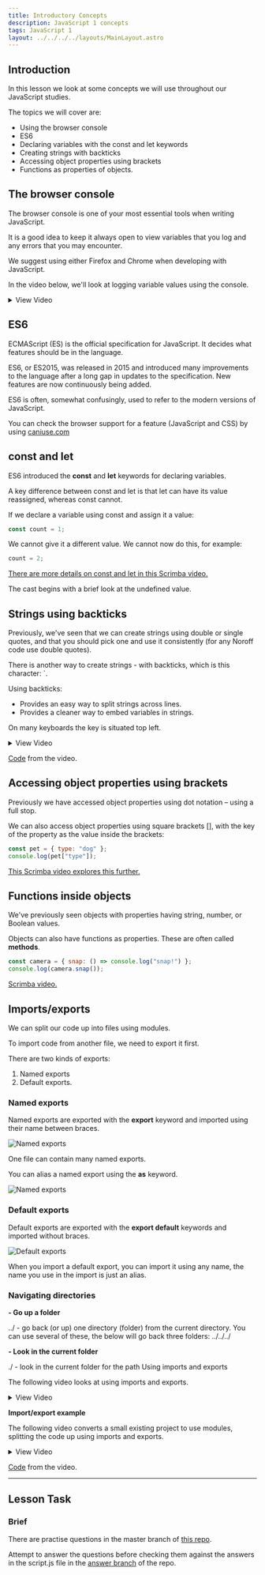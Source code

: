 ```yaml
---
title: Introductory Concepts
description: JavaScript 1 concepts
tags: JavaScript 1
layout: ../../../../layouts/MainLayout.astro
---
```


## Introduction

In this lesson we look at some concepts we will use throughout our JavaScript studies.

The topics we will cover are:

- Using the browser console
- ES6
- Declaring variables with the const and let keywords
- Creating strings with backticks
- Accessing object properties using brackets
- Functions as properties of objects.

## The browser console

The browser console is one of your most essential tools when writing JavaScript.

It is a good idea to keep it always open to view variables that you log and any errors that you may encounter.

We suggest using either Firefox and Chrome when developing with JavaScript.

In the video below, we'll look at logging variable values using the console.

<details>
  <summary>View Video</summary>
  <iframe
    src="https://player.vimeo.com/video/443132927?h=bb68f831f5&amp;badge=0&amp;autopause=0&amp;player_id=0&amp;app_id=58479"
    frameborder="0"
    width="2560"
    height="1080"
    allow="autoplay; fullscreen; picture-in-picture"
    allowfullscreen
    title="Console Commands"
  ></iframe>
</details>

## ES6

ECMAScript (ES) is the official specification for JavaScript. It decides what features should be in the language.

ES6, or ES2015, was released in 2015 and introduced many improvements to the language after a long gap in updates to the specification. New features are now continuously being added.

ES6 is often, somewhat confusingly, used to refer to the modern versions of JavaScript.

You can check the browser support for a feature (JavaScript and CSS) by using [caniuse.com](https://caniuse.com/)

## const and let

ES6 introduced the <b>const</b> and <b>let</b> keywords for declaring variables.

A key difference between const and let is that let can have its value reassigned, whereas const cannot.

If we declare a variable using const and assign it a value:

```js
const count = 1;
```

We cannot give it a different value. We cannot now do this, for example:

```js
count = 2;
```

[There are more details on const and let in this Scrimba video.](https://scrimba.com/scrim/cDkbEWTM)

The cast begins with a brief look at the undefined value.

## Strings using backticks

Previously, we've seen that we can create strings using double or single quotes, and that you should pick one and use it consistently (for any Noroff code use double quotes).

There is another way to create strings - with backticks, which is this character: `.

Using backticks:

- Provides an easy way to split strings across lines.
- Provides a cleaner way to embed variables in strings.

On many keyboards the key is situated top left.

<details>
  <summary>View Video</summary>
  <iframe
    src="https://player.vimeo.com/video/443988703?h=fa6ab718df&amp;badge=0&amp;autopause=0&amp;player_id=0&amp;app_id=58479"
    frameborder="0"
    width="2560"
    height="1080"
    allow="autoplay; fullscreen; picture-in-picture"
    allowfullscreen
    title="Creating strings with backticks (template literals)"
  ></iframe>
</details>

[Code](https://github.com/NoroffFEU/creating-strings-with-backticks) from the video.

## Accessing object properties using brackets

Previously we have accessed object properties using dot notation – using a full stop.

We can also access object properties using square brackets [], with the key of the property as the value inside the brackets:

```js
const pet = { type: "dog" };
console.log(pet["type"]);
```

[This Scrimba video explores this further.](https://scrimba.com/scrim/cMgvkECv)

## Functions inside objects

We've previously seen objects with properties having string, number, or Boolean values.

Objects can also have functions as properties. These are often called <b>methods</b>.

```js
const camera = { snap: () => console.log("snap!") };
console.log(camera.snap());
```

[Scrimba video.](https://scrimba.com/c/cMgvJKHK)

## Imports/exports

We can split our code up into files using modules.

To import code from another file, we need to export it first.

There are two kinds of exports:

1. Named exports
2. Default exports.

### Named exports

Named exports are exported with the <b>export</b> keyword and imported using their name between braces.

![Named exports](images/js/1-1-namedexports.png)

One file can contain many named exports.

You can alias a named export using the <b>as</b> keyword.

![Named exports](images/js/1-1-namedexports2.png)

### Default exports

Default exports are exported with the <b>export default</b> keywords and imported without braces.

![Default exports](images/js/1-1-defaultexports.png)

When you import a default export, you can import it using any name, the name you use in the import is just an alias.

### Navigating directories

**- Go up a folder**

../ - go back (or up) one directory (folder) from the current directory. You can use several of these, the below will go back three folders: ../../../

**- Look in the current folder**

./ - look in the current folder for the path Using imports and exports

The following video looks at using imports and exports.

<details>
  <summary>View Video</summary>
  <iframe
    src="https://player.vimeo.com/video/457199012?h=f3e2f37cfe&amp;badge=0&amp;autopause=0&amp;player_id=0&amp;app_id=58479"
    frameborder="0"
    width="2560"
    height="1080"
    allow="autoplay; fullscreen; picture-in-picture"
    allowfullscreen
    title="Imports and exports with modules"
  ></iframe>
</details>

**Import/export example**

The following video converts a small existing project to use modules, splitting the code up using imports and exports.

<details>
  <summary>View Video</summary>
  <iframe
    src="https://player.vimeo.com/video/456346771?h=61a3fcad19&amp;badge=0&amp;autopause=0&amp;player_id=0&amp;app_id=58479"
    frameborder="0"
    width="2560"
    height="1080"
    allow="autoplay; fullscreen; picture-in-picture"
    allowfullscreen
    title="Import and export example"
  ></iframe>
</details>

[Code](https://github.com/NoroffFEU/import-export-example) from the video.

---

## Lesson Task

### Brief

There are practise questions in the master branch of [this repo](https://github.com/NoroffFEU/lesson-task-js1-module1-lesson1).

Attempt to answer the questions before checking them against the answers in the script.js file in the [answer branch](https://github.com/NoroffFEU/lesson-task-js1-module1-lesson1/tree/answer) of the repo.
